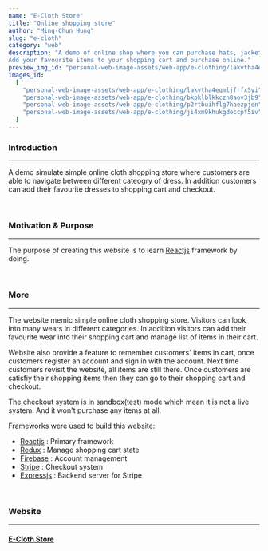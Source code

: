 ```yaml
---
name: "E-Cloth Store"
title: "Online shopping store"
author: "Ming-Chun Hung"
slug: "e-cloth"
category: "web"
description: "A demo of online shop where you can purchase hats, jackets, sneakers and clothes.
Add your favourite items to your shopping cart and purchase online."
preview_img_id: "personal-web-image-assets/web-app/e-clothing/lakvtha4eqmljfrfx5yi"
images_id:
  [
    "personal-web-image-assets/web-app/e-clothing/lakvtha4eqmljfrfx5yi",
    "personal-web-image-assets/web-app/e-clothing/bkpklblkkczn8aov3jb9",
    "personal-web-image-assets/web-app/e-clothing/p2rtbuihflg7haezpjen",
    "personal-web-image-assets/web-app/e-clothing/ji4xm9khukgdeccpf5iv",
  ]
---
```


### Introduction

---

A demo simulate simple online cloth shopping store where
customers are able to navigate between different cateogry of dress.
In addition customers can add their favourite dresses to shopping
cart and checkout.

<br />

### Motivation & Purpose

---

The purpose of creating this website is to learn [Reactjs](https://react.dev/)
framework by doing.

<br />

### More

---

The website memic simple online cloth shopping store. Visitors can look into
many wears in different categories. In addition visitors can add their favourite
wear into their shopping cart and manage list of items in their cart.

Website also provide a feature to remember customers' items in cart,
once customers register an account and sign in with the account. Next
time customers revisit the website, all items are still there.
Once customers are satisfiy their shopping items then they can go to their
shopping cart and checkout.

The checkout system is in sandbox(test) mode which mean it is not a live system.
And it won't purchase any items at all.

Frameworks were used to build this website:

- [Reactjs](https://react.dev/) : Primary framework
- [Redux](https://redux.js.org/) : Manage shopping cart state
- [Firebase](https://firebase.google.com/) : Account management
- [Stripe](https://stripe.com/) : Checkout system
- [Expressjs](https://expressjs.com/) : Backend server for Stripe

<br />

### Website

---

#### [E-Cloth Store](https://tomneo2004.github.io/E-Clothing/)

<br />
